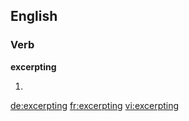 ==English==

===Verb===
'''excerpting'''

# {{present participle of|[[excerpt]]}}

[[de:excerpting]]
[[fr:excerpting]]
[[vi:excerpting]]